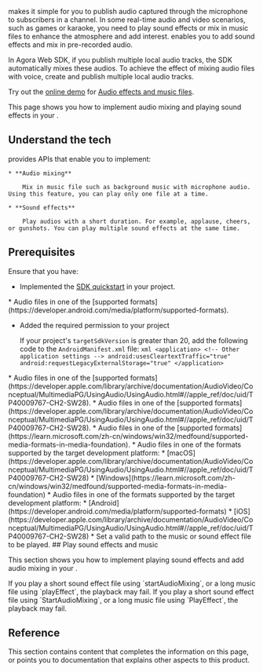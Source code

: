 
<Vpd k="SDK" /> makes it simple for you to publish audio captured through the microphone to subscribers in a channel. In some real-time audio and video scenarios, such as games or karaoke, you need to play sound effects or mix in music files to enhance the atmosphere and add interest. <Vpd k="SDK" /> enables you to add sound effects and mix in pre-recorded audio.

<PlatformWrapper platform="web">
In Agora Web SDK, if you publish multiple local audio tracks, the SDK automatically mixes these audios. To achieve the effect of mixing audio files with voice, create and publish multiple local audio tracks.

Try out the [online demo](https://webdemo-global.agora.io/index.html) for [Audio effects and music files](https://webdemo-global.agora.io/example/advanced/audioMixingAndAudioEffect/index.html).
</PlatformWrapper>

<PlatformWrapper platform="android, ios, macos, web, windows, electron, react-native, unity">
This page shows you how to implement audio mixing and playing sound effects in your <Vpl k="CLIENT" />.

## Understand the tech

<Vpd k="SDK" /> provides APIs that enable you to implement:

    * **Audio mixing**
    
        Mix in music file such as background music with microphone audio. Using this feature, you can play only one file at a time.
 
    * **Sound effects**
        
        Play audios with a short duration. For example, applause, cheers, or gunshots. You can play multiple sound effects at the same time.

## Prerequisites

Ensure that you have: 

* Implemented the [SDK quickstart](../../video-calling/get-started/get-started-sdk) in your project.

<PlatformWrapper platform="android">
* Audio files in one of the [supported formats](https://developer.android.com/media/platform/supported-formats).

* Added the required permission to your project

    If your project's `targetSdkVersion` is greater than 20, add the following code to the `AndroidManifest.xml` file:
        ```xml
        <application>
            <!-- Other application settings -->
            android:usesCleartextTraffic="true"
            android:requestLegacyExternalStorage="true"
        </application>
        ```
</PlatformWrapper>
<PlatformWrapper platform="ios">
* Audio files in one of the [supported formats](https://developer.apple.com/library/archive/documentation/AudioVideo/Conceptual/MultimediaPG/UsingAudio/UsingAudio.html#//apple_ref/doc/uid/TP40009767-CH2-SW28).
</PlatformWrapper>
<PlatformWrapper platform="macos">
* Audio files in one of the [supported formats](https://developer.apple.com/library/archive/documentation/AudioVideo/Conceptual/MultimediaPG/UsingAudio/UsingAudio.html#//apple_ref/doc/uid/TP40009767-CH2-SW28).
</PlatformWrapper>
<PlatformWrapper platform="windows">
* Audio files in one of the [supported formats](https://learn.microsoft.com/zh-cn/windows/win32/medfound/supported-media-formats-in-media-foundation).
</PlatformWrapper>
<PlatformWrapper platform="electron">
* Audio files in one of the formats supported by the target development platform:
    * [macOS](https://developer.apple.com/library/archive/documentation/AudioVideo/Conceptual/MultimediaPG/UsingAudio/UsingAudio.html#//apple_ref/doc/uid/TP40009767-CH2-SW28)
    * [Windows](https://learn.microsoft.com/zh-cn/windows/win32/medfound/supported-media-formats-in-media-foundation)
</PlatformWrapper>
<PlatformWrapper platform="react-native">
* Audio files in one of the formats supported by the target development platform:
    * [Android](https://developer.android.com/media/platform/supported-formats)
    * [iOS](https://developer.apple.com/library/archive/documentation/AudioVideo/Conceptual/MultimediaPG/UsingAudio/UsingAudio.html#//apple_ref/doc/uid/TP40009767-CH2-SW28)
</PlatformWrapper>
<PlatformWrapper platform="unity">
* Set a valid path to the music or sound effect file to be played.
</PlatformWrapper>

<PlatformWrapper notAllowed="web">
## Play sound effects and music

This section shows you how to implement playing sound effects and add audio mixing in your <Vpl k="CLIENT"/>.
</PlatformWrapper>

<ProjectImplement/>

<PlatformWrapper notAllowed="unity">
<Admonition type="caution">
If you play a short sound effect file using `startAudioMixing`, or a long music file using `playEffect`, the playback may fail.
</Admonition>
</PlatformWrapper>

<PlatformWrapper platform="unity">
<Admonition type="caution">
If you play a short sound effect file using `StartAudioMixing`, or a long music file using `PlayEffect`, the playback may fail.
</Admonition>
</PlatformWrapper>

## Reference

This section contains content that completes the information on this page, or points you to documentation that explains other aspects to this product.

<Reference />

</PlatformWrapper>

<PlatformWrapper platform="flutter, react-js, unreal, blueprint">
<NotAvailable />
</PlatformWrapper>
